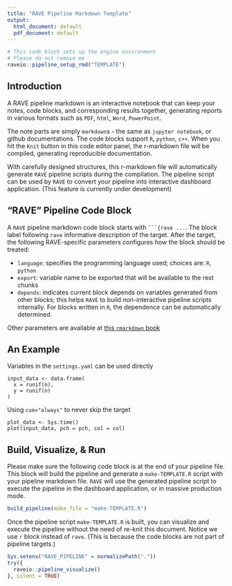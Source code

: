 ```yaml
---
title: "RAVE Pipeline Markdown Template"
output:
  html_document: default
  pdf_document: default
---
```


```r
# This code block sets up the engine environment
# Please do not remove me
raveio::pipeline_setup_rmd("TEMPLATE")
```

## Introduction

A RAVE pipeline markdown is an interactive notebook that can keep your notes, code blocks, and corresponding results together, generating reports in various formats such as `PDF`, `html`, `Word`, `PowerPoint`. 

The note parts are simply `markdown`s - the same as `jupyter notebook`, or github documentations. The code blocks support `R`, `python`, `c++`. When you hit the `Knit` button in this code editor panel, the r-markdown file will be compiled, generating reproducible documentation.

With carefully designed structures, this r-markdown file will automatically generate `RAVE` pipeline scripts during the compilation. The pipeline script can be used by `RAVE` to convert your pipeline into interactive dashboard application. (This feature is currently under development)

## "RAVE" Pipeline Code Block

A `RAVE` pipeline markdown code block starts with ` ```{rave ... `. The block label following `rave` informative description of the target. After the target, the following RAVE-specific parameters configures how the block should be treated:

* `language`: specifies the programming language used; choices are: `R`, `python`
* `export`: variable name to be exported that will be available to the rest chunks
* `depends`: indicates current block depends on variables generated from other blocks; this helps `RAVE` to build non-interactive pipeline scripts internally. For blocks written in `R`, the dependence can be automatically determined.

Other parameters are available at [this `rmarkdown` book](https://bookdown.org/yihui/rmarkdown/)

## An Example

Variables in the `settings.yaml` can be used directly

```rave
input_data <- data.frame(
  x = runif(n),
  y = runif(n)
)
```

Using `cue="always"` to never skip the target

```rave
plot_data <- Sys.time()
plot(input_data, pch = pch, col = col)
```


## Build, Visualize, & Run

Please make sure the following code block is at the end of your pipeline file. This block will build the pipeline and generate a `make-TEMPLATE.R` script with your pipeline markdown file. `RAVE` will use the generated pipeline script to execute the pipeline in the dashboard application, or in massive production mode.

```r
build_pipeline(make_file = "make-TEMPLATE.R")
```


Once the pipeline script `make-TEMPLATE.R` is built, you can visualize and execute the pipeline without the need of re-knit this document. Notice we use `r` block instead of `rave`. (This is because the code blocks are not part of pipeline targets.)

```r
Sys.setenv("RAVE_PIPELINE" = normalizePath("."))
try({
  raveio::pipeline_visualize()
}, silent = TRUE)
```







